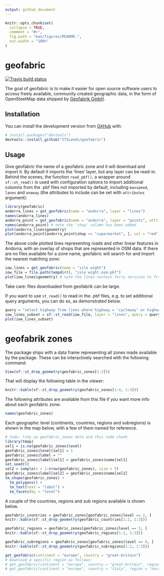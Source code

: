 ```yaml
---
output: github_document
---
```


<!-- README.md is generated from README.Rmd. Please edit that file -->

```r
knitr::opts_chunk$set(
  collapse = TRUE,
  comment = "#>",
  fig.path = "man/figures/README-",
  out.width = "100%"
)
```

# geofabric

<!-- badges: start -->
[![Travis build status](https://travis-ci.org/itsleeds/geofabric.svg?branch=master)](https://travis-ci.org/itsleeds/geofabric)
<!-- badges: end -->

The goal of geofabric is to make it easier for open source software users to access freely available, community created geographic data, in the form of OpenSteetMap data shipped by [Geofabrik GmbH](http://download.geofabrik.de).

## Installation

<!-- You can install the released version of geofabric from [CRAN](https://CRAN.R-project.org) with: -->

<!-- ``` r -->
<!-- install.packages("geofabric") -->
<!-- ``` -->
You can install the development version from [GitHub](https://github.com/) with:

``` r
# install.packages("devtools")
devtools::install_github("ITSLeeds/geofabric")
```
## Usage

Give geofabric the name of a geofabric zone and it will download and import it.
By default it imports the 'lines' layer, but any layer can be read-in.
Behind the scenes, the function `read_pbf()`, a wrapper around `sf::st_read()` is used with configuration options to import additional columns from the .pbf files not imported by default, including `maxspeed`, `lanes` and `oneway` (the attributes to include can be set with `attributes` argument):

```r
library(geofabric)
andorra_lines = get_geofabric(name = "andorra", layer = "lines")
names(andorra_lines)
andorra_point = get_geofabric(name = "andorra", layer = "points", attributes = "shop")
names(andorra_point) # note the 'shop' column has been added
plot(andorra_lines$geometry)
plot(andorra_point[andorra_point$shop == "supermarket", ], col = "red", add = TRUE)
```

The above code plotted lines representing roads and other linear features in Andorra, with an overlay of shops that are represented in OSM data.
If there are no files available for a zone name, geofabric will search for and import the nearest matching zone:

```r
iow_lines = get_geofabric(name = "isle wight")
iow_file = file.path(tempdir(), "isle wight.osm.pbf")
plot(iow_lines$geometry) # note the lines contain ferry services to france and elsewhere
```

Take care: files downloaded from geofabrik can be large.

If you want to use `st_read()` to read-in the .pbf files, e.g. to set additional query arguments, you can do so, as demonstrated below.

```r
query = "select highway from lines where highway = 'cycleway' or highway = 'residential'"
iow_lines_subset = sf::st_read(iow_file, layer = "lines", query = query)
plot(iow_lines_subset)
```

# geofabrik zones

The package ships with a data frame representing all zones made available by the package.
These can be interactively searched with the following command:

```r
View(sf::st_drop_geometry(geofabric_zones[1:3]))
```

That will display the following table in the viewer:

```r
knitr::kable(sf::st_drop_geometry(geofabric_zones[1:4, 1:3]))
```

The following attributes are available from this file if you want more info about each geofabric zone:

```r
names(geofabric_zones)
```

Each geographic level (continents, countries, regions and subregions) is shown in the map below, with a few of them named for reference.

```r
# todo: tidy up geofabric_zones data and this code chunk
library(tmap)
sel1 = is.na(geofabric_zones$level)
geofabric_zones$level[sel1] = 1
geofabric_zones$label = ""
geofabric_zones$label[sel1] = geofabric_zones$name[sel1]
set.seed(9)
sel2 = sample(x = 1:nrow(geofabric_zones), size = 5)
geofabric_zones$label[sel2] = geofabric_zones$name[sel2]
tm_shape(geofabric_zones) +
  tm_polygons() +
  tm_text(text = "label") +
  tm_facets(by = "level")
```

A couple of the countries, regions and sub regions available is shown below.

```r
geofabric_countries = geofabric_zones[geofabric_zones$level == 2, ]
knitr::kable(sf::st_drop_geometry(geofabric_countries[1:2, 1:3]))
```

```r
geofabric_regions = geofabric_zones[geofabric_zones$level == 3, ]
knitr::kable(sf::st_drop_geometry(geofabric_regions[1:2, 1:3]))
```

```r
geofabric_subregions = geofabric_zones[geofabric_zones$level == 4, ]
knitr::kable(sf::st_drop_geometry(geofabric_subregions[1:2, 1:3]))
```

```r
get_geofabric(continent = "europe", country = "great-britain")
# Download a specific region as follows:
# get_geofabric(continent = "europe", country = "great-britain", region = "wales")
# get_geofabric(continent = "europe", country = "italy", region = "nord-este")
```

